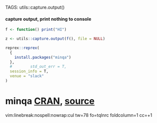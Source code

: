 TAGS:   utils::capture.output()

####  capture output, print nothing to console
```r
f <- function() print("HI")

z <- utils::capture.output(f(), file = NULL)
```
```r
reprex::reprex(
  {
    install.packages("minqa")
  },
  #        std_out_err = T,
  session_info = T,
  venue = "slack"
)
```

#  minqa [CRAN](https://cran.r-project.org/web/packages/minqa/), [source]()



vim:linebreak:nospell:nowrap:cul tw=78 fo=tqlnrc foldcolumn=1 cc=+1
